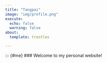 ```yaml
---
title: "Tangpai"
image: "img/profile.png"
execute: 
  echo: false
  warning: false
about:
  template: trestles

---
```


::: {#me}
### Welcome to my personal website!





